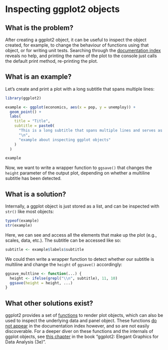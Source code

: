 # Inspecting ggplot2 objects

## What is the problem?
After creating a ggplot2 object, it can be useful to inspect the object created,
for example, to change the behaviour of functions using that object, or for
writing unit tests. Searching through the [documentation index](https://ggplot2.tidyverse.org/reference/index.html)
reveals no help, and printing the name of the plot to the console just calls
the default print method, re-printing the plot.

## What is an example?
Let's create and print a plot with a long subtitle that spans multiple lines:

```r
library(ggplot2)

example <- ggplot(economics, aes(x = pop, y = unemploy)) +
  geom_point() +
  labs(
    title = "Title",
    subtitle = paste0(
      "This is a long subtitle that spans multiple lines and serves as a nice demonstratation for this",
      "\n",
      "example about inspecting ggplot objects"
    )
  )

example
```

Now, we want to write a wrapper function to `ggsave()` that changes the `height`
parameter of the output plot, depending on whether a multiline subtitle has been
detected.

## What is a solution?
Internally, a ggplot object is just stored as a list, and can be inspected with
`str()` like most objects:
```r
typeof(example)
str(example)
```

Here, we can see and access all the elements that make up the plot (e.g.,
scales, data, etc.). The subtitle can be accessed like so:

```r
subtitle <- example$labels$subtitle
```

We could then write a wrapper function to detect whether our subtitle is
multiline and change the `height` of `ggsave()` accordingly:

```r
ggsave_multline <- function(...) {
  height <- ifelse(grepl("\\n", subtitle), 11, 10)
  ggsave(height = height, ...)
}
```

## What other solutions exist?
ggplot2 provides a set of [functions](https://ggplot2.tidyverse.org/reference/ggplot_build.html)
to render plot objects, which can also be used to inspect the underlying data
and panel object. These functions [do not appear](https://github.com/tidyverse/ggplot2/blob/HEAD/R/plot-build.R#L21)
in the documentation index however, and so are not easily discoverable. For a
deeper diver on these functions and the internals of ggplot objects, see
[this chapter](https://ggplot2-book.org/internals) in the book "ggplot2: Elegant
Graphics for Data Analysis (3e)".